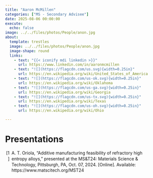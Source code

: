 ```yaml
---
title: "Aaron McMillen"
categories: ["MS - Secondary Advisee"]
date: 2025-08-06 00:00:00
execute:
  echo: false
image: ../../files/photos/People/anon.jpg
about:
  template: trestles
  image: ../../files/photos/People/anon.jpg
  image-shape: round
  links:
    - text: "{{< iconify mdi linkedin >}}"
      url: https://www.linkedin.com/in/aaronmcmillen
    - text: "![](https://flagcdn.com/us.svg){width=0.25in}"
      url: https://en.wikipedia.org/wiki/United_States_of_America
    - text: "![](https://flagcdn.com/us-ok.svg){width=0.25in}"
      url: https://en.wikipedia.org/wiki/Oklahoma
    - text: "![](https://flagcdn.com/us-ga.svg){width=0.25in}"
      url: https://en.wikipedia.org/wiki/Georgia
    - text: "![](https://flagcdn.com/us-tx.svg){width=0.25in}"
      url: https://en.wikipedia.org/wiki/Texas
    - text: "![](https://flagcdn.com/us-oh.svg){width=0.25in}"
      url: https://en.wikipedia.org/wiki/Ohio

---
```



# Presentations

```{=html}
<?xml version="1.0"?>
<div class="csl-bib-body" style="line-height: 1.35; ">
  <div class="csl-entry" style="clear: left; ">
    <div class="csl-left-margin" style="float: left; padding-right: 0.5em; text-align: right; width: 1em;">[1]</div><div class="csl-right-inline" style="margin: 0 .4em 0 1.5em;">A. T. Oriola, &#x201C;Additive manufacturing feasibility of refractory high entropy alloys,&#x201D; presented at the MS&amp;T24: Materials Science &amp; Technology, Pittsburgh, PA, Oct. 07, 2024. [Online]. Available: https://www.matscitech.org/MST24</div>
  </div>
</div>
```


